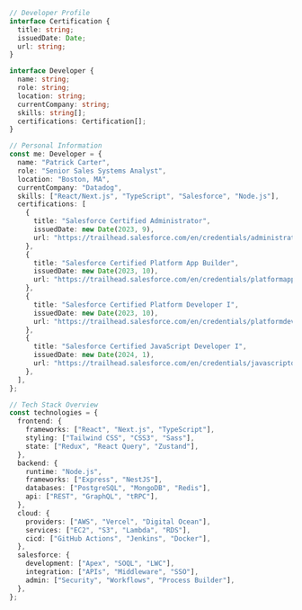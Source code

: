 ```typescript
// Developer Profile
interface Certification {
  title: string;
  issuedDate: Date;
  url: string;
}

interface Developer {
  name: string;
  role: string;
  location: string;
  currentCompany: string;
  skills: string[];
  certifications: Certification[];
}

// Personal Information
const me: Developer = {
  name: "Patrick Carter",
  role: "Senior Sales Systems Analyst",
  location: "Boston, MA",
  currentCompany: "Datadog",
  skills: ["React/Next.js", "TypeScript", "Salesforce", "Node.js"],
  certifications: [
    {
      title: "Salesforce Certified Administrator",
      issuedDate: new Date(2023, 9),
      url: "https://trailhead.salesforce.com/en/credentials/administrator",
    },
    {
      title: "Salesforce Certified Platform App Builder",
      issuedDate: new Date(2023, 10),
      url: "https://trailhead.salesforce.com/en/credentials/platformappbuilder",
    },
    {
      title: "Salesforce Certified Platform Developer I",
      issuedDate: new Date(2023, 10),
      url: "https://trailhead.salesforce.com/en/credentials/platformdeveloperi",
    },
    {
      title: "Salesforce Certified JavaScript Developer I",
      issuedDate: new Date(2024, 1),
      url: "https://trailhead.salesforce.com/en/credentials/javascriptdeveloperi",
    },
  ],
};

// Tech Stack Overview
const technologies = {
  frontend: {
    frameworks: ["React", "Next.js", "TypeScript"],
    styling: ["Tailwind CSS", "CSS3", "Sass"],
    state: ["Redux", "React Query", "Zustand"],
  },
  backend: {
    runtime: "Node.js",
    frameworks: ["Express", "NestJS"],
    databases: ["PostgreSQL", "MongoDB", "Redis"],
    api: ["REST", "GraphQL", "tRPC"],
  },
  cloud: {
    providers: ["AWS", "Vercel", "Digital Ocean"],
    services: ["EC2", "S3", "Lambda", "RDS"],
    cicd: ["GitHub Actions", "Jenkins", "Docker"],
  },
  salesforce: {
    development: ["Apex", "SOQL", "LWC"],
    integration: ["APIs", "Middleware", "SSO"],
    admin: ["Security", "Workflows", "Process Builder"],
  },
};
```
